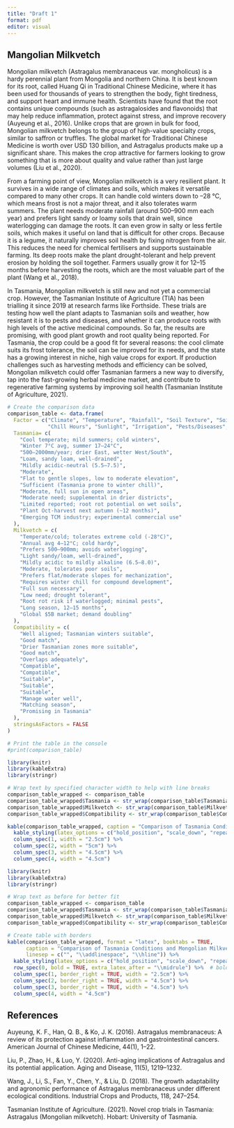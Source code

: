 ```yaml
---
title: "Draft 1"
format: pdf
editor: visual
---
```


## Mangolian Milkvetch 


Mongolian milkvetch (Astragalus membranaceus var. mongholicus) is a hardy perennial plant from Mongolia and northern China. It is best known for its root, called Huang Qi in Traditional Chinese Medicine, where it has been used for thousands of years to strengthen the body, fight tiredness, and support heart and immune health. Scientists have found that the root contains unique compounds (such as astragalosides and flavonoids) that may help reduce inflammation, protect against stress, and improve recovery (Auyeung et al., 2016). Unlike crops that are grown in bulk for food, Mongolian milkvetch belongs to the group of high-value specialty crops, similar to saffron or truffles. The global market for Traditional Chinese Medicine is worth over USD 130 billion, and Astragalus products make up a significant share. This makes the crop attractive for farmers looking to grow something that is more about quality and value rather than just large volumes (Liu et al., 2020).

From a farming point of view, Mongolian milkvetch is a very resilient plant. It survives in a wide range of climates and soils, which makes it versatile compared to many other crops. It can handle cold winters down to –28 °C, which means frost is not a major threat, and it also tolerates warm summers. The plant needs moderate rainfall (around 500–900 mm each year) and prefers light sandy or loamy soils that drain well, since waterlogging can damage the roots. It can even grow in salty or less fertile soils, which makes it useful on land that is difficult for other crops. Because it is a legume, it naturally improves soil health by fixing nitrogen from the air. This reduces the need for chemical fertilisers and supports sustainable farming. Its deep roots make the plant drought-tolerant and help prevent erosion by holding the soil together. Farmers usually grow it for 12–15 months before harvesting the roots, which are the most valuable part of the plant (Wang et al., 2018).

In Tasmania, Mongolian milkvetch is still new and not yet a commercial crop. However, the Tasmanian Institute of Agriculture (TIA) has been trialling it since 2019 at research farms like Forthside. These trials are testing how well the plant adapts to Tasmanian soils and weather, how resistant it is to pests and diseases, and whether it can produce roots with high levels of the active medicinal compounds. So far, the results are promising, with good plant growth and root quality being reported. For Tasmania, the crop could be a good fit for several reasons: the cool climate suits its frost tolerance, the soil can be improved for its needs, and the state has a growing interest in niche, high value crops for export. If production challenges such as harvesting methods and efficiency can be solved, Mongolian milkvetch could offer Tasmanian farmers a new way to diversify, tap into the fast-growing herbal medicine market, and contribute to regenerative farming systems by improving soil health (Tasmanian Institute of Agriculture, 2021).

```r
# Create the comparison data
comparison_table <- data.frame(
  Factor = c("Climate", "Temperature", "Rainfall", "Soil Texture", "Soil pH", "Organic Matter", "Topography",
             "Chill Hours", "Sunlight", "Irrigation", "Pests/Diseases", "Growing Season", "Market Demand"),
  Tasmania= c(
    "Cool temperate; mild summers; cold winters",
    "Winter 7°C avg, summer 17–24°C",
    "500–2000mm/year; drier East, wetter West/South",
    "Loam, sandy loam, well-drained",
    "Mildly acidic-neutral (5.5–7.5)",
    "Moderate",
    "Flat to gentle slopes, low to moderate elevation",
    "Sufficient (Tasmania prone to winter chill)",
    "Moderate, full sun in open areas",
    "Moderate need; supplemental in drier districts",
    "Limited reported; root rot potential on wet soils",
    "Plant Oct-harvest next autumn (~12 months)",
    "Emerging TCM industry; experimental commercial use"
  ),
  Milkvetch = c(
    "Temperate/cold; tolerates extreme cold (-28°C)",
    "Annual avg 4–12°C; cold hardy",
    "Prefers 500–900mm; avoids waterlogging",
    "Light sandy/loam, well-drained",
    "Mildly acidic to mildly alkaline (6.5–8.0)",
    "Moderate, tolerates poor soils",
    "Prefers flat/moderate slopes for mechanization",
    "Requires winter chill for compound development",
    "Full sun necessary",
    "Low need; drought tolerant",
    "Root rot risk if waterlogged; minimal pests",
    "Long season, 12–15 months",
    "Global $5B market; demand doubling"
  ),
  Compatibility = c(
    "Well aligned; Tasmanian winters suitable",
    "Good match",
    "Drier Tasmanian zones more suitable",
    "Good match",
    "Overlaps adequately",
    "Compatible",
    "Compatible",
    "Suitable",
    "Suitable",
    "Suitable",
    "Manage water well",
    "Matching season",
    "Promising in Tasmania"
  ),
  stringsAsFactors = FALSE
)

# Print the table in the console
#print(comparison_table)

```

```r
library(knitr)
library(kableExtra)
library(stringr)

# Wrap text by specified character width to help with line breaks
comparison_table_wrapped <- comparison_table
comparison_table_wrapped$Tasmania <- str_wrap(comparison_table$Tasmania, width = 40)
comparison_table_wrapped$Milkvetch <- str_wrap(comparison_table$Milkvetch, width = 40)
comparison_table_wrapped$Compatibility <- str_wrap(comparison_table$Compatibility, width = 35)

kable(comparison_table_wrapped, caption = "Comparison of Tasmania Conditions and Mongolian Milkvetch Requirements") %>%
  kable_styling(latex_options = c("hold_position", "scale_down", "repeat_header")) %>%
  column_spec(1, width = "2.5cm") %>%
  column_spec(2, width = "5cm") %>%
  column_spec(3, width = "4.5cm") %>%
  column_spec(4, width = "4.5cm")
```

```r
library(knitr)
library(kableExtra)
library(stringr)

# Wrap text as before for better fit
comparison_table_wrapped <- comparison_table
comparison_table_wrapped$Tasmania <- str_wrap(comparison_table$Tasmania, width = 40)
comparison_table_wrapped$Milkvetch <- str_wrap(comparison_table$Milkvetch, width = 40)
comparison_table_wrapped$Compatibility <- str_wrap(comparison_table$Compatibility, width = 35)

# Create table with borders
kable(comparison_table_wrapped, format = "latex", booktabs = TRUE,
      caption = "Comparison of Tasmania Conditions and Mongolian Milkvetch Requirements",
      linesep = c("", "\\addlinespace", "\\hline")) %>% 
  kable_styling(latex_options = c("hold_position", "scale_down", "repeat_header")) %>% 
  row_spec(0, bold = TRUE, extra_latex_after = "\\midrule") %>%  # bold header with midrule
  column_spec(1, border_right = TRUE, width = "2.5cm") %>% 
  column_spec(2, border_right = TRUE, width = "4.5cm") %>% 
  column_spec(3, border_right = TRUE, width = "4.5cm") %>% 
  column_spec(4, width = "4.5cm") 

```

## References
Auyeung, K. F., Han, Q. B., & Ko, J. K. (2016). Astragalus membranaceus: A review of its protection against inflammation and gastrointestinal cancers. American Journal of Chinese Medicine, 44(1), 1–22.

Liu, P., Zhao, H., & Luo, Y. (2020). Anti-aging implications of Astragalus and its potential application. Aging and Disease, 11(5), 1219–1232.

Wang, J., Li, S., Fan, Y., Chen, Y., & Liu, D. (2018). The growth adaptability and agronomic performance of Astragalus membranaceus under different ecological conditions. Industrial Crops and Products, 118, 247–254.

Tasmanian Institute of Agriculture. (2021). Novel crop trials in Tasmania: Astragalus (Mongolian milkvetch). Hobart: University of Tasmania.

